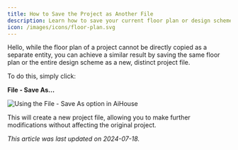 ```yaml
---
title: How to Save the Project as Another File
description: Learn how to save your current floor plan or design scheme as a new project file in AiHouse using the File - Save As option.
icon: /images/icons/floor-plan.svg
---
```


Hello, while the floor plan of a project cannot be directly copied as a separate entity, you can achieve a similar result by saving the same floor plan or the entire design scheme as a new, distinct project file.

To do this, simply click:

**File - Save As...**

![Using the File - Save As option in AiHouse](https://ai-study1.3vjia.com/aihouse-web/7468530d-f2c8-402d-a5c9-26d4a5bc662c.png)

This will create a new project file, allowing you to make further modifications without affecting the original project.

*This article was last updated on 2024-07-18.*
